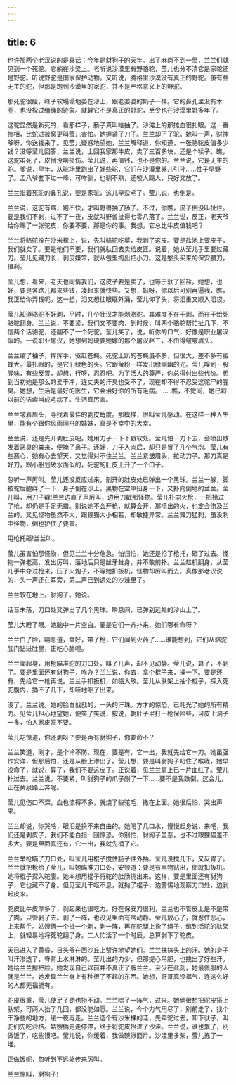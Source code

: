 ```yaml
---
---
---
```

title: 6
---



也许那两个老汉说的是真话：今年是豺狗子的天年。出了麻岗不到一里，兰兰们就见到一个死驼。它躺在沙梁上。老听说沙漠里有野骆驼，莹儿也分不清它是家驼还是野驼。听说野驼是国家保护动物。又听说，腾格里沙漠没有真正的野驼。虽有些无主的驼，但那是跑到沙漠里的家驼，并不是严格意义上的野驼。

那死驼很瘦，峰子软塌塌地萎在沙上，跟老婆婆的奶子一样。它的鼻孔里没有木圈，也没拴过缰绳的迹象。就算它不是真正的野驼，至少也在沙漠里野多年了。

这驼显然是新死的，看那样子，肠子真叫啥抽了。沙滩上的那摊血很扎眼。这一番惨相，比蛇进被窝更叫莹儿害怕。她握紧了刀子。兰兰却下了驼。她叫一声，财神爷呀，你送钱来了。见莹儿疑惑地望她，兰兰解释道，你知道，一张骆驼皮值多少钱？没等莹儿回答，兰兰说，上回我家那牛皮，卖了三百多块，还是个犊子。瞧，这驼虽死了，皮倒没啥损伤。莹儿说，再值钱，也不是你的。兰兰说，它是无主的驼。爹说，早年，从驼场里跑出了好些驼，它们在沙漠里养儿引孙……性子早野了。孟八爷套下过一峰，可咋驯，也驯不熟，还咬人踢人，只好又放了。

兰兰指着死驼的鼻孔说，要是家驼，这儿早没毛了。莹儿说，也倒是。

兰兰说，这驼有病，跑不快，才叫野兽抽了肠子。不过，你瞧，皮子倒没叫扯烂。要是我们不剥，过不了一夜，皮就叫野兽扯得七零八落了。兰兰说，反正，老天爷给你赐了一张驼皮，你要不要，那是你的事。我想，它总比牛皮值钱吧？

兰兰将骆驼拴在沙米棵上，说，先叫骆驼吃草，我剥了这皮。要是盐池上要皮子，我们就卖了。要是他们不要，我们就驮回去卖给皮匠。说着，她从莹儿手里要过藏刀。莹儿见藏刀长，剥皮嫌笨，就从包里掏出把小刀。这是憨头买来的保安腰刀，很利。

莹儿想，看来，老天也同情我们，这皮子要是卖了，也等于驮了回盐。她想，也好，要是各路儿都来些钱，凑起来就快些。又想，妈呀，你以后可别再逼我，瞧，我正给你弄钱呢。这一想，泪又想往眼眶外涌，莹儿仰了头，将泪重又顺入泪袋。

莹儿知道骆驼不好剥，平时，几个壮汉才能剥骆驼。其难度不在于剥，而在于给死骆驼翻身。兰兰说，不要紧，我们又不要肉，到时候，叫两个骆驼帮忙扯几下，不信两个活骆驼，还翻不了一个死驼。莹儿笑了，说，听你的口气，好像是职业屠汉似的。一说职业屠汉，她想到妈硬要她嫁的那个屠汉赵三，不由得皱皱眉头。

兰兰绾了袖子，挥挥手，驱赶苍蝇。死驼上趴的苍蝇虽不多，但很大，差不多有蜜蜂大。最扎眼的，是它们绿色的头。它跟萤粉一样发出绿幽幽的光。莹儿嗅到一股腥味，有些反胃，却想，行呀，忍忍吧。为了活人的尊严，你总得付出些代价。想到当初她是那么的爱干净，连丈夫的汗臭也受不了，现在却不得不忍受这驼尸的腥臭。她想，生活是最好的医生，它会治好你的所有毛病。……瞧，不觉间，她已将以前的洁癖当成毛病了。生活真厉害。

兰兰皱着眉头，寻找着最佳的剥皮角度。那模样，很叫莹儿感动。在这样一种人生里，能有个跟你风雨同舟的姊妹，真是不幸中的大幸。

兰兰说，还是先开剥肚皮吧。她用刀子一下下戳软处。莹儿怕一刀下去，会喷出散发着恶臭的粪来，便掩了鼻子。还好，刀子入肉后，却只是冒了几个气泡。莹儿有些恶心，她有心去望天，又觉得对不住兰兰。兰兰紧皱眉头，拉动刀子。那刀真是好刀，跟小船划破水面似的，死驼的肚皮上开了一个口子。

忽听一声厉叫。莹儿还没反应过来，剖开的肚皮处已弹出一个黑球。兰兰一躲，脚被驼后腿绊了一下，身子倒在沙上。黑物在空中扭身一下，又扑向倒地的兰兰。莹儿叫，用刀子戳!兰兰边直了声厉叫，边用刀戳那怪物。莹儿扑向火枪，一把捞过了枪，却仍是手足无措。别说她不会开枪，就算会开，那喷出的火，也定会伤及兰兰的。又见怪物虽然不大，跟狸猫大小相若，却敏捷异常。兰兰舞刀猛刺，虽没刺中怪物，倒也护住了要害。

用枪托砸!兰兰叫。

莹儿虽害怕那怪物，但见兰兰十分危急。怕归怕，她还是抡了枪托，砸了过去。怪物一弹老高，发出厉叫，落地后只是龇牙耸身，并不敢前扑。兰兰趁机翻身，从莹儿手中夺过枪来，压了火炮子，不等她扣扳机，怪物却厉叫而去。真像那老汉说的，头一声还在耳旁，第二声已到远处的沙洼里了。

兰兰软在地上。豺狗子。她说。

话音未落，刀口处又弹出了几个黑球。瞬息间，已弹到远处的沙山上了。

莹儿大瞪了眼。她脑中一片空白。要是它们一齐扑来，她们哪有命呀？

兰兰白了脸，喘息道，幸好，带了枪，它们闻到火药了……谁能想到，它们从骆驼肛门钻进肚里，正吃心肺哩。

兰兰爬起身，用枪瞄准驼的刀口处，叫了几声，却不见动静。莹儿说，算了，不剥了。要是里面还有豺狗子，咋办？兰兰说，你去，拿个棍子来，捅一下。要是还有，先给它一枪再说。兰兰手扣扳机，如临大敌。莹儿从驮架上抽个棍子，探入死驼腹内，捅不了几下，却哇地呕了出来。

没了。兰兰说。她的脸白戗戗的，一头的汗珠。方才的惊恐，已耗光了她的所有精力。见莹儿担心地望她，便笑了笑说，按说，朝肚子里打一枪保险些，可皮上洞子一多，怕人家皮匠不要。

莹儿吃惊道，你还剥呀？要是再有豺狗子，你要命不？

兰兰笑道，刚才，是个冷不防。现在，要是有，它一出，我就先给它一刀。她虽强作安详，但那后怕，还是从脸上渗出了。莹儿想，要是叫豺狗子叼住了喉咙，她早没命了，就说，算了，我们不要这皮了。正说着，见兰兰肩上已一片血红了。莹儿扑过去。兰兰说，不要紧，叫豺狗子的爪子剐了一下……要不是我跌倒，这会儿，正在黄泉路上奔呢。

莹儿见伤口不深，血也流得不多，就烧了些驼毛，撒在上面。她很后怕，哭出声来。

兰兰却说，你哭啥，眼泪是换不来自由的。她喝了几口水，慢慢起身说，来吧，我们还是剥皮子，我们不能白担一回惊恐。你别怕，豺狗子虽恶，也不过跟狸猫差不多大。要是里面真还有，它一出，我就先捅了它。

兰兰举枪瞄了刀口处，叫莹儿用棍子搅住肠子往外抽。莹儿没搅几下，又反胃了。兰兰就把枪给了莹儿，叫她瞄准刀口处，安顿道：要是有黑物钻出，你就扣扳机。她将棍子探入驼腹。她本想用棍子将驼的肚肠挑出来。这样，要是里面还有豺狗子，它也藏不了身。但见莹儿干呕不息，就抛了棍子，边警惕地观察刀口处，边剥起皮来。

驼皮比牛皮厚多了，剥起来也很吃力。好在保安刀很利，兰兰也不管皮上是不是带了肉，只管剥了去。剥了一阵，也没见里面有啥动静。莹儿放心了，就忍住恶心，上来帮手。姑嫂俩一个扯一个剥，剥一阵，再在驼腿上拴了绳子，绾到活驼的驮架上，就轻易地将死驼翻了身。二人忙活了一个时辰，总算剥下了驼皮。

天已进入了黄昏，日头爷在西沙丘上赞许地望她们。兰兰抹抹头上的汗。她的身子叫汗渗透了，脊背上水淋淋的。莹儿出的力少，但那提心吊胆，也拽出了好些汗。她给兰兰擦把脸。她发现自己以前并不真正了解兰兰。至少在此刻，她最佩服的人就是兰兰。她发现兰兰身上有种很了不起的东西。她想，哥哥真没福气，连这么好的人都无福拥有。

驼皮很重，莹儿使足了劲也捞不动。兰兰喘了一阵气，过来。她俩很想把驼皮搭上驮架，可两人抬了几回，都没能如愿。兰兰说，今个力气用尽了，别前走了，找个干净些的地方，缓一夜再走。兰兰选个有沙米棵的洼，先牵驼过去，卸下驮子，叫驼们先吃沙秸。姑嫂俩走走停停，终于将驼皮抬进了沙洼。兰兰说，谁也累了，别做饭了，吃些馍吧。莹儿说，你缓着，我做碗揪面片。沙洼里多柴，莹儿拣了一堆。

正做饭呢，忽听到不远处传来厉叫。

兰兰惊叫，豺狗子!
